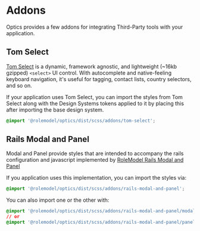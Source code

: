 
<Meta title="Overview/Addons" />

# Addons

Optics provides a few addons for integrating Third-Party tools with your application.

## Tom Select

[Tom Select](https://tom-select.js.org/) is a dynamic, framework agnostic, and lightweight (~16kb gzipped) `<select>` UI control. With autocomplete and native-feeling keyboard navigation, it's useful for tagging, contact lists, country selectors, and so on.

If your application uses Tom Select, you can import the styles from Tom Select along with the Design Systems tokens applied to it by placing this after importing the base design system.

```css
@import '@rolemodel/optics/dist/scss/addons/tom-select';
```

## Rails Modal and Panel

Modal and Panel provide styles that are intended to accompany the rails configuration and javascript implemented by [RoleModel Rails Modal and Panel](https://github.com/RoleModel/rolemodel_rails/tree/master/lib/generators/rolemodel/modals)

If you application uses this implementation, you can import the styles via:

```css
@import '@rolemodel/optics/dist/scss/addons/rails-modal-and-panel';
```

You can also import one or the other with:

```css
@import '@rolemodel/optics/dist/scss/addons/rails-modal-and-panel/modal';
// or
@import '@rolemodel/optics/dist/scss/addons/rails-modal-and-panel/panel';
```

